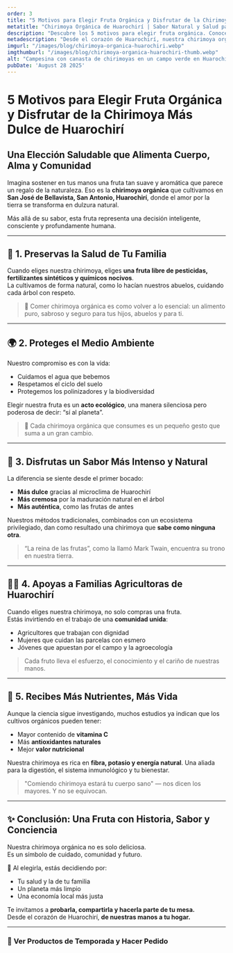 ```yaml
---
order: 3
title: "5 Motivos para Elegir Fruta Orgánica y Disfrutar de la Chirimoya Más Dulce de Huarochirí"
metatitle: "Chirimoya Orgánica de Huarochirí | Sabor Natural y Salud para tu Familia"
description: "Descubre los 5 motivos para elegir fruta orgánica. Conoce la chirimoya de Huarochirí: cultivada sin químicos, con sabor inigualable y beneficios para toda la familia."
metadescription: "Desde el corazón de Huarochirí, nuestra chirimoya orgánica es dulce, cremosa y saludable. 5 razones para disfrutar fruta libre de químicos y apoyar a agricultores locales."
imgurl: "/images/blog/chirimoya-organica-huarochiri.webp"
imgthumburl: "/images/blog/chirimoya-organica-huarochiri-thumb.webp"
alt: "Campesina con canasta de chirimoyas en un campo verde en Huarochirí"
pubDate: 'August 28 2025'
---
```


# **5 Motivos para Elegir Fruta Orgánica y Disfrutar de la Chirimoya Más Dulce de Huarochirí**
## **Una Elección Saludable que Alimenta Cuerpo, Alma y Comunidad**

Imagina sostener en tus manos una fruta tan suave y aromática que parece un regalo de la naturaleza. Eso es la **chirimoya orgánica** que cultivamos en **San José de Bellavista, San Antonio, Huarochirí**, donde el amor por la tierra se transforma en dulzura natural.

Más allá de su sabor, esta fruta representa una decisión inteligente, consciente y profundamente humana.

---

## 🧡 **1. Preservas la Salud de Tu Familia**

Cuando eliges nuestra chirimoya, eliges **una fruta libre de pesticidas, fertilizantes sintéticos y químicos nocivos**.  
La cultivamos de forma natural, como lo hacían nuestros abuelos, cuidando cada árbol con respeto.

> 🥄 Comer chirimoya orgánica es como volver a lo esencial: un alimento puro, sabroso y seguro para tus hijos, abuelos y para ti.

---

## 🌍 **2. Proteges el Medio Ambiente**

Nuestro compromiso es con la vida:  
- Cuidamos el agua que bebemos  
- Respetamos el ciclo del suelo  
- Protegemos los polinizadores y la biodiversidad

Elegir nuestra fruta es un **acto ecológico**, una manera silenciosa pero poderosa de decir: “sí al planeta”.

> 🌱 Cada chirimoya orgánica que consumes es un pequeño gesto que suma a un gran cambio.

---

## 🍈 **3. Disfrutas un Sabor Más Intenso y Natural**

La diferencia se siente desde el primer bocado:  
- **Más dulce** gracias al microclima de Huarochirí  
- **Más cremosa** por la maduración natural en el árbol  
- **Más auténtica**, como las frutas de antes

Nuestros métodos tradicionales, combinados con un ecosistema privilegiado, dan como resultado una chirimoya que **sabe como ninguna otra**.

> “La reina de las frutas”, como la llamó Mark Twain, encuentra su trono en nuestra tierra.

---

## 👩‍🌾 **4. Apoyas a Familias Agricultoras de Huarochirí**

Cuando eliges nuestra chirimoya, no solo compras una fruta.  
Estás invirtiendo en el trabajo de una **comunidad unida**:  
- Agricultores que trabajan con dignidad  
- Mujeres que cuidan las parcelas con esmero  
- Jóvenes que apuestan por el campo y la agroecología

> Cada fruto lleva el esfuerzo, el conocimiento y el cariño de nuestras manos.

---

## 💪 **5. Recibes Más Nutrientes, Más Vida**

Aunque la ciencia sigue investigando, muchos estudios ya indican que los cultivos orgánicos pueden tener:  
- Mayor contenido de **vitamina C**  
- Más **antioxidantes naturales**  
- Mejor **valor nutricional**

Nuestra chirimoya es rica en **fibra, potasio y energía natural**. Una aliada para la digestión, el sistema inmunológico y tu bienestar.

> "Comiendo chirimoya estará tu cuerpo sano" — nos dicen los mayores. Y no se equivocan.

---

## ✨ **Conclusión: Una Fruta con Historia, Sabor y Conciencia**

Nuestra chirimoya orgánica no es solo deliciosa.  
Es un símbolo de cuidado, comunidad y futuro.

🍃 Al elegirla, estás decidiendo por:
- Tu salud y la de tu familia  
- Un planeta más limpio  
- Una economía local más justa

Te invitamos a **probarla, compartirla y hacerla parte de tu mesa.**  
Desde el corazón de Huarochirí, **de nuestras manos a tu hogar.**

---

### 🛒 **Ver Productos de Temporada y Hacer Pedido**


<WhatsappSendUrl  
  text="Contactar"  
  message="Me interesa comprar la chirimoya orgánica de Huarochirí"  
  variant="primary"  
/>

